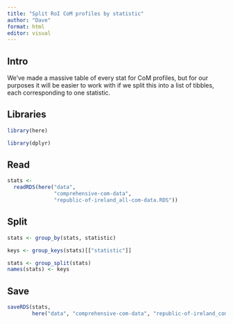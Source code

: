 ```yaml
---
title: "Split RoI CoM profiles by statistic"
author: "Dave"
format: html
editor: visual
---
```


## Intro

We've made a massive table of every stat for CoM profiles, but for our purposes it will be easier to work with if we split this into a list of tibbles, each corresponding to one statistic.

## Libraries

```r
library(here)

library(dplyr)
```

## Read

```r
stats <-
  readRDS(here("data",
               "comprehensive-com-data",
               "republic-of-ireland_all-com-data.RDS"))
```

## Split

```r
stats <- group_by(stats, statistic)

keys <- group_keys(stats)[["statistic"]]

stats <- group_split(stats)
names(stats) <- keys
```

## Save

```r
saveRDS(stats,
        here("data", "comprehensive-com-data", "republic-of-ireland_com-data-split.RDS"))
```
